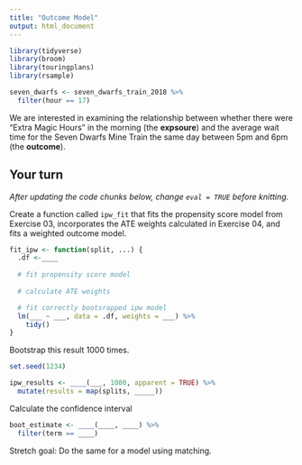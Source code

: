 ```yaml
---
title: "Outcome Model"
output: html_document
---
```



```r
library(tidyverse)
library(broom)
library(touringplans)
library(rsample)

seven_dwarfs <- seven_dwarfs_train_2018 %>%
  filter(hour == 17)
```

We are interested in examining the relationship between whether there were "Extra Magic Hours" in the morning (the **expsoure**) and the average wait time for the Seven Dwarfs Mine Train the same day between 5pm and 6pm (the **outcome**).

## Your turn

_After updating the code chunks below, change `eval = TRUE` before knitting._

Create a function called `ipw_fit` that fits the propensity score model from Exercise 03, incorporates the ATE weights calculated in Exercise 04, and fits a weighted outcome model.

```r
fit_ipw <- function(split, ...) { 
  .df <-____
  
  # fit propensity score model
  
  # calculate ATE weights

  # fit correctly bootsrapped ipw model 
  lm(___ ~ ___, data = .df, weights = ___) %>% 
    tidy() 
}
```

Bootstrap this result 1000 times.

```r
set.seed(1234)

ipw_results <- ____(___, 1000, apparent = TRUE) %>% 
  mutate(results = map(splits, _____)) 
```


Calculate the confidence interval

```r
boot_estimate <- ____(____, ____) %>% 
  filter(term == ____)
```


Stretch goal: Do the same for a model using matching.
